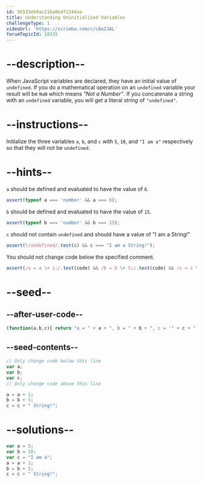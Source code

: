 ```yaml
---
id: 56533eb9ac21ba0edf2244aa
title: Understanding Uninitialized Variables
challengeType: 1
videoUrl: 'https://scrimba.com/c/cBa2JAL'
forumTopicId: 18335
---
```


# --description--

When JavaScript variables are declared, they have an initial value of `undefined`. If you do a mathematical operation on an `undefined` variable your result will be `NaN` which means <dfn>"Not a Number"</dfn>. If you concatenate a string with an `undefined` variable, you will get a literal <dfn>string</dfn> of `"undefined"`.

# --instructions--

Initialize the three variables `a`, `b`, and `c` with `5`, `10`, and `"I am a"` respectively so that they will not be `undefined`.

# --hints--

`a` should be defined and evaluated to have the value of `6`.

```js
assert(typeof a === 'number' && a === 6);
```

`b` should be defined and evaluated to have the value of `15`.

```js
assert(typeof b === 'number' && b === 15);
```

`c` should not contain `undefined` and should have a value of "I am a String!"

```js
assert(!/undefined/.test(c) && c === "I am a String!");
```

You should not change code below the specified comment.

```js
assert(/a = a \+ 1;/.test(code) && /b = b \+ 5;/.test(code) && /c = c \+ " String!";/.test(code));
```

# --seed--

## --after-user-code--

```js
(function(a,b,c){ return "a = " + a + ", b = " + b + ", c = '" + c + "'"; })(a,b,c);
```

## --seed-contents--

```js
// Only change code below this line
var a;
var b;
var c;
// Only change code above this line

a = a + 1;
b = b + 5;
c = c + " String!";
```

# --solutions--

```js
var a = 5;
var b = 10;
var c = "I am a";
a = a + 1;
b = b + 5;
c = c + " String!";
```
